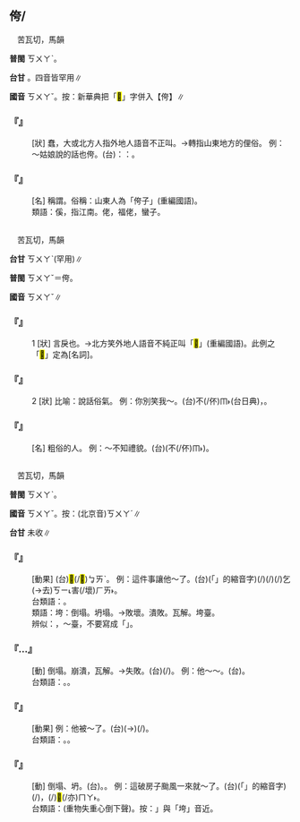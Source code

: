 
==侉/{{ruby|<mark>&#xf9cc4;</mark>|ㄎㄨㄚˇ}}==

　苦瓦切，馬韻

'''普閩''' <rt>ㄎㄨㄚˋ</rt>。

'''台甘''' {{ruby|(文)|ㄎㄨㄚ}}{{ruby|。|ㄎㄨ}}{{ruby|。|ㄜ˪}}{{ruby|。|ㄨ}}。四音皆罕用∥

'''國音''' <rt>ㄎㄨㄚˇ</rt>。按：新華典把「<mark>&#xf9cc4;</mark>」字併入【侉】∥

    

==='''『{{ruby|侉|ㄎㄨㄚˇ}}』'''===
: [狀] 蠢，大或北方人指外地人語音不正叫{{ruby|<mark>&#xf9cc4;</mark>|ㄎㄨㄚˇ}}。→轉指山東地方的俚俗。 例：～姑娘說的話也侉。(台){{ruby|按|ㄢ˪}}：{{ruby|那|ㄋㄚˋ}}{{ruby|像|ㄑㄧㆫ˫}}{{ruby|/|ㄑㄧㆧ˫}}{{ruby|台|ㄉㄞˊ}}{{ruby|語|ㆣㄨˋ}}{{ruby|/|ㆣㄧˋ}}{{ruby|講|ㄍㆲˋ}}：{{ruby|草|ㄘㄠˋ}}{{ruby|地|ㄉㄨㆤ˫}}{{ruby|/|ㄉㆤ˫}}{{ruby|姑|ㄍㆦ}}{{ruby|娘|ㄋㄧㄨˊ}}{{ruby|講|ㄍㆲˋ}}{{ruby|→|ㄍㆲ}}{{ruby|話|ㄨㆤ˫}}{{ruby|草|ㄘㄠˋ}}{{ruby|地|ㄉㄨㆤ˫}}{{ruby|/|ㄉㆤ˫}}{{ruby|腔|ㄍㄧㆧ}}{{ruby|/|ㄍㄧㆫ}}。
    

==='''『{{ruby|侉|ㄎㄨㄚˇ}}{{ruby|子|·ㄗˇ}}』'''===
: [名] 稱謂。俗稱：山東人為「侉子」(重編國語)。
:類語：傒，指江南。佬，福佬，蠻子。
:
    

=={{ruby|<mark>&#xf9cc4;</mark>|ㄎㄨㄚˇ}}==

　苦瓦切，馬韻

'''台甘''' <rt>ㄎㄨㄚˋ</rt>(罕用)∥

'''普閩''' <rt>ㄎㄨㄚˇ</rt>＝侉。

'''國音''' <rt>ㄎㄨㄚˇ</rt>∥

    

==='''『{{ruby|<mark>&#xf9cc4;</mark>|ㄎㄨㄚˇ}}』'''===
:1  [狀] 言戾也。→北方笑外地人語音不純正叫「<mark>&#xf9cc4;</mark>」(重編國語)。此例之「<mark>&#xf9cc4;</mark>」定為[名詞]。
    

==='''『{{ruby|<mark>&#xf9cc4;</mark>|ㄎㄨㄚˇ}}』'''===
:2  [狀] 比喻：說話俗氣。 例：你別笑我～。(台){{ruby|汝|ㄌㄧˋ}}不(/伓)<rt>ㆬ˫</rt>{{ruby|通|ㄊㄤ}}{{ruby|笑|ㄑㄧㄜ˪}}{{ruby|我|ㆣㄨㄚˋ}}{{ruby|講|ㄍㆲˋ}}{{ruby|→|ㄍㆲ}}{{ruby|話|ㄨㆤ˫}}{{ruby|佻|ㄉㄧㄠˋ}}{{ruby|佻|ㄉㄧㄠˋ}}(台日典)，{{ruby|笑|ㄑㄧㄜ˪}}{{ruby|我|ㆣㄨㄚˋ}}{{ruby|庸|ㄙㆲˊ}}。
    

==='''『{{ruby|<mark>&#xf9cc4;</mark>|ㄎㄨㄚˇ}}{{ruby|子|·ㄗˇ}}』'''===
: [名] 粗俗的人。 例：～不知禮貌。(台){{ruby|指|ㄍㄧˋ}}{{ruby|/|ㄐㄧˋ}}{{ruby|稱|ㄑㄧㄥ}}{{ruby|中|ㄉㄧㆲ}}{{ruby|國|ㄍㆦㆶ}}{{ruby|南|ㄌㆰˊ}}{{ruby|方|ㄏㆲ}}{{ruby|人|ㄌㄤˊ}}({{ruby|講|ㄍㆲˋ}}{{ruby|→|ㄍㆲ}}{{ruby|話|ㄨㆤ˫}}{{ruby|有|ㄨ˫}}{{ruby|腔|ㄍㄧㆧ}}{{ruby|/|ㄍㄧㆫ}}不(/伓)<rt>ㆬ˫</rt>{{ruby|識|ㄅㄚㆵ}}{{ruby|/|ㆠㄚㆵ}}{{ruby|禮|ㄌㆤˋ}}{{ruby|數|ㄙㆦ˪}})。
    

=={{ruby|垮|ㄎㄨㄚˇ}}==

　苦瓦切，馬韻

'''普閩''' <rt>ㄎㄨㄚˋ</rt>。

'''國音''' <rt>ㄎㄨㄚˇ</rt>。按：(北京音)<rt>ㄎㄨㄚˊ</rt>∥

'''台甘''' 未收∥

    

==='''『{{ruby|搞|ㄍㄠˇ}}{{ruby|垮|ㄎㄨㄚˇ}}』'''===
: [動果] (台){{ruby|做|ㄗㄨㆤ˪}}{{ruby|/|ㄗㄜ˪}}<mark>&#xffb4e;</mark>(/<mark>&#xffcda;</mark>)<rt>ㆠㄞˋ</rt>{{ruby|去|ㄎㄧ˪}}。 例：這件事讓他～了。(台){{ruby|<mark>&#xffb50;</mark>|ㄐㄧㆵ}}(「{{ruby|此|ㄐㄧˋ}}{{ruby|一|ㄐㄧㆵ ͘}}」的縮音字)(/{{ruby|此|ㄐㄧㆵ}}){{ruby|層|ㄗㄢˊ}}{{ruby|載|ㄉㄞ˫}}(/{{ruby|戴|ㄉㄞ˪}}){{ruby|事|ㄐㄧ˪}}(/{{ruby|事|ㄉㄞ˫}}{{ruby|情|ㄐㄧ˪}})乞(→去)<rt>ㄎㄧ˪</rt>{{ruby|付|ㄏㆦ˫}}{{ruby|伊|ㄧ}}{{ruby|<mark>&#xf8e78;</mark>|ㄅㆪ˪}}害(/壞)<rt>ㄏㄞ˫</rt>{{ruby|去|ㄎㄧ˪}}。
:台類語：{{ruby|辦|ㄅㄢ˫}}{{ruby|失|ㄒㄧㆵ}}{{ruby|敗|ㄅㄞ˫}}。
:
:類語：垮：倒塌。坍塌。→敗壞。潰敗。瓦解。垮臺。
:
:辨似：{{ruby|垮|ㄎㄨㄚˇ}}，～臺，不要寫成「{{ruby|跨|ㄎㄨㄚˋ}}」。
:
    

==='''『{{ruby|垮|ㄎㄨㄚˇ}}…{{ruby|台|ㄊㄞˊ}}』'''===
: [動] 倒塌。崩潰，瓦解。→失敗。(台){{ruby|倒|ㄉㄜˋ}}{{ruby|店|ㄉㄧㆰ˪}}(/{{ruby|擔|ㄉㆩ˪}})。 例：他～{{ruby|了|ㄌㄜ}}～{{ruby|了|ㄌㄜ}}。(台){{ruby|伊|ㄧ}}{{ruby|失|ㄒㄧㆴ}}{{ruby|敗|ㄅㄞ˫}}{{ruby|去|ㄎㄧ˪}}。
:台類語：{{ruby|跋|ㄅㄨㄚㆷ ͘}}{{ruby|落|ㄌㄜㆷ ͘}}{{ruby|馬|ㆠㆤˋ}}。{{ruby|失|ㄒㄧㆵ}}{{ruby|腳|ㄎㄚ}}。
:
    

==='''『{{ruby|打|ㄉㄚˇ}}{{ruby|垮|ㄎㄨㄚˇ}}』'''===
: [動果] 例：他被～了。(台){{ruby|伊|ㄧ}}{{ruby|乞|ㄎㄧ˪}}(→{{ruby|去|ㄎㄧ˪}}){{ruby|付|ㄏㆦ˫}}{{ruby|人|ㄌㄤˊ}}{{ruby|捙|ㄑㄧㄚ}}(/{{ruby|<mark>&#xffad2;</mark>|ㄌㆲ˪}}){{ruby|倒|ㄉㄜ}}。
:台類語：{{ruby|偃|ㄧㄢˋ}}{{ruby|倒|ㄉㄜˋ}}。{{ruby|捙|ㄑㄧㄚ}}{{ruby|倒|ㄉㄜˋ}}。
:
    

==='''『{{ruby|垮|ㄎㄨㄚˇ}}』'''===
: [動] 倒塌、坍{{ruby|塌|ㄊㄚˊ}}。(台){{ruby|倒|ㄉㄜˋ}}。{{ruby|凹|ㄊㄚㆴ}}。 例：這破房子颱風一來就～了。(台){{ruby|<mark>&#xffb50;</mark>|ㄐㄧㆵ}}(「{{ruby|此|ㄐㄧˋ}}{{ruby|一|ㄐㄧㆵ ͘}}」的縮音字)(/{{ruby|此|ㄐㄧㆵ}}){{ruby|間|ㄍㄧㄥ}}{{ruby|破|ㄆㄨㄚ˪}}{{ruby|厝|ㄘㄨ˪}}{{ruby|仔|ㄚ}}，{{ruby|風|ㄏㆲ}}{{ruby|/|ㄏㄨㄤ}}{{ruby|颱|ㄊㄞ}}{{ruby|一|ㄐㄧㆵ ͘}}{{ruby|下|·ㆤ˫}}{{ruby|來|ㄌㄞˊ}}{{ruby|著|ㄉㄧㄜㆷ}}(/{{ruby|都|ㄉㄜ˫}})<mark>&#xffaca;</mark>(/亦)<rt>ㄇㄚ˫</rt>{{ruby|倒|ㄉㄜˋ}}{{ruby|去|ㄎㄧ˪}}。
:台類語：{{ruby|吭|ㄎㆲ˪}}{{ruby|嘩|ㄎㄨㄚ˪}}(重物失重心倒下聲)。按：{{ruby|「|ㄎㄨㄚ˪}}」與「垮」音近。
:
    
